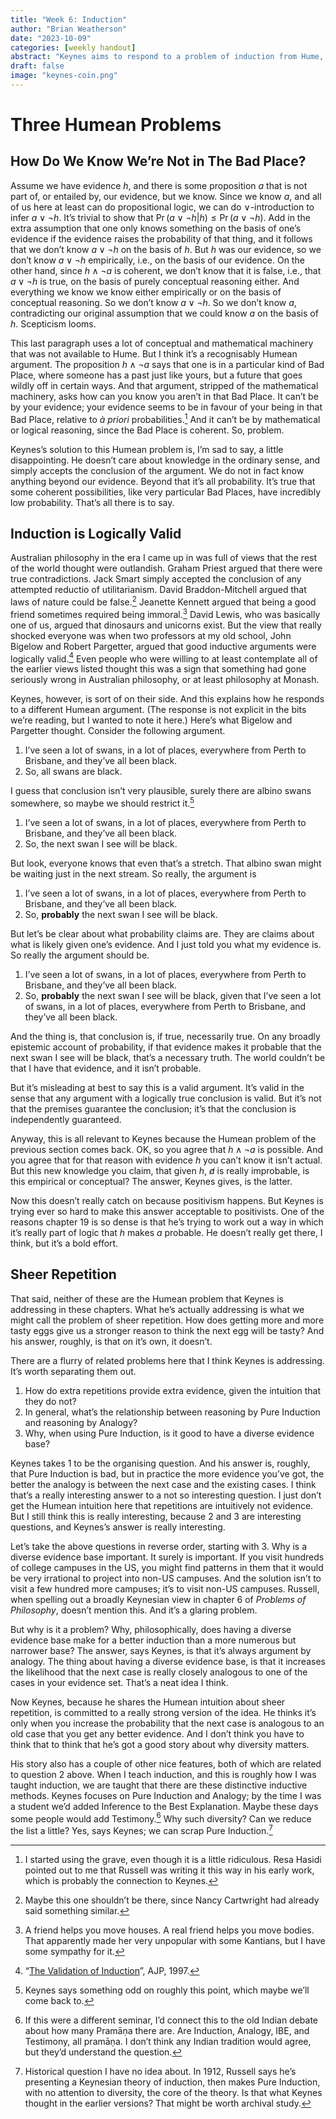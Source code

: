 ```yaml
---
title: "Week 6: Induction"
author: "Brian Weatherson"
date: "2023-10-09"
categories: [weekly handout]
abstract: "Keynes aims to respond to a problem of induction from Hume, but not Hume's Problem of Induction."
draft: false
image: "keynes-coin.png"
---
```


# Three Humean Problems

## How Do We Know We're Not in The Bad Place?

Assume we have evidence $h$, and there is some proposition $a$ that is not part of, or entailed by, our evidence, but we know. Since we know $a$, and all of us here at least can do propositional logic, we can do $\vee$-introduction to infer $a \vee \neg h$. It's trivial to show that $\Pr(a \vee \neg h | h) \leq \Pr(a \vee \neg h)$. Add in the extra assumption that one only knows something on the basis of one's evidence if the evidence raises the probability of that thing, and it follows that we don't know $a \vee \neg h$ on the basis of $h$. But $h$ was our evidence, so we don't know $a \vee \neg h$ empirically, i.e., on the basis of our evidence. On the other hand, since $h \wedge \neg a$ is coherent, we don't know that it is false, i.e., that $a \vee \neg h$ is true, on the basis of purely conceptual reasoning either. And everything we know we know either empirically or on the basis of conceptual reasoning. So we don't know $a \vee \neg h$. So we don't know $a$, contradicting our original assumption that we could know $a$ on the basis of $h$. Scepticism looms.

This last paragraph uses a lot of conceptual and mathematical machinery that was not available to Hume. But I think it's a recognisably Humean argument. The proposition $h \wedge \neg a$ says that one is in a particular kind of Bad Place, where someone has a past just like yours, but a future that goes wildly off in certain ways. And that argument, stripped of the mathematical machinery, asks how can you know you aren't in that Bad Place. It can't be by your evidence; your evidence seems to be in favour of your being in that Bad Place, relative to _à priori_ probabilities.^[I started using the grave, even though it is a little ridiculous. Resa Hasidi pointed out to me that Russell was writing it this way in his early work, which is probably the connection to Keynes.] And it can't be by mathematical or logical reasoning, since the Bad Place is coherent. So, problem.

Keynes's solution to this Humean problem is, I'm sad to say, a little disappointing. He doesn't care about knowledge in the ordinary sense, and simply accepts the conclusion of the argument. We do not in fact know anything beyond our evidence. Beyond that it's all probability. It's true that some coherent possibilities, like very particular Bad Places, have incredibly low probability. That's all there is to say.

## Induction is Logically Valid

Australian philosophy in the era I came up in was full of views that the rest of the world thought were outlandish. Graham Priest argued that there were true contradictions. Jack Smart simply accepted the conclusion of any attempted reductio of utilitarianism. David Braddon-Mitchell argued that laws of nature could be false.^[Maybe this one shouldn't be there, since Nancy Cartwright had already said something similar.] Jeanette Kennett argued that being a good friend sometimes required being immoral.^[A friend helps you move houses. A real friend helps you move bodies. That apparently made her very unpopular with some Kantians, but I have some sympathy for it.]  David Lewis, who was basically one of us, argued that dinosaurs and unicorns exist. But the view that really shocked everyone was when two professors at my old school, John Bigelow and Robert Pargetter, argued that good inductive arguments were logically valid.^["[The Validation of Induction](https://doi.org/10.1080/00048409712347671)", AJP, 1997.] Even people who were willing to at least contemplate all of the earlier views listed thought this was a sign that something had gone seriously wrong in Australian philosophy, or at least philosophy at Monash.

Keynes, however, is sort of on their side. And this explains how he responds to a different Humean argument. (The response is not explicit in the bits we're reading, but I wanted to note it here.) Here's what Bigelow and Pargetter thought. Consider the following argument.

1. I've seen a lot of swans, in a lot of places, everywhere from Perth to Brisbane, and they've all been black.
2. So, all swans are black.

I guess that conclusion isn't very plausible, surely there are albino swans somewhere, so maybe we should restrict it.^[Keynes says something odd on roughly this point, which maybe we'll come back to.]

1. I've seen a lot of swans, in a lot of places, everywhere from Perth to Brisbane, and they've all been black.
2. So, the next swan I see will be black.

But look, everyone knows that even that's a stretch. That albino swan might be waiting just in the next stream. So really, the argument is

1. I've seen a lot of swans, in a lot of places, everywhere from Perth to Brisbane, and they've all been black.
2. So, **probably** the next swan I see will be black.

But let's be clear about what probability claims are. They are claims about what is likely given one's evidence. And I just told you what my evidence is. So really the argument should be.

1. I've seen a lot of swans, in a lot of places, everywhere from Perth to Brisbane, and they've all been black.
2. So, **probably** the next swan I see will be black, given that I've seen a lot of swans, in a lot of places, everywhere from Perth to Brisbane, and they've all been black.

And the thing is, that conclusion is, if true, necessarily true. On any broadly epistemic account of probability, if that evidence makes it probable that the next swan I see will be black, that's a necessary truth. The world couldn't be that I have that evidence, and it isn't probable.

But it's misleading at best to say this is a valid argument. It's valid in the sense that any argument with a logically true conclusion is valid. But it's not that the premises guarantee the conclusion; it's that the conclusion is independently guaranteed.

Anyway, this is all relevant to Keynes because the Humean problem of the previous section comes back. OK, so you agree that $h \wedge \neg a$ is possible. And you agree that for that reason with evidence $h$ you can't know it isn't actual. But this new knowledge you claim, that given $h$, $\not a$ is really improbable, is this empirical or conceptual? The answer, Keynes gives, is the latter.

Now this doesn't really catch on because positivism happens. But Keynes is trying ever so hard to make this answer acceptable to positivists. One of the reasons chapter 19 is so dense is that he's trying to work out a way in which it's really part of logic that $h$ makes $a$ probable. He doesn't really get there, I think, but it's a bold effort.

## Sheer Repetition

That said, neither of these are the Humean problem that Keynes is addressing in these chapters. What he's actually addressing is what we might call the problem of sheer repetition. How does getting more and more tasty eggs give us a stronger reason to think the next egg will be tasty? And his answer, roughly, is that on it's own, it doesn't.

There are a flurry of related problems here that I think Keynes is addressing. It's worth separating them out.

1. How do extra repetitions provide extra evidence, given the intuition that they do not?
2. In general, what's the relationship between reasoning by Pure Induction and reasoning by Analogy?
3. Why, when using Pure Induction, is it good to have a diverse evidence base?

Keynes takes 1 to be the organising question. And his answer is, roughly, that Pure Induction is bad, but in practice the more evidence you've got, the better the analogy is between the next case and the existing cases. I think that's a really interesting answer to a not so interesting question. I just don't get the Humean intuition here that repetitions are intuitively not evidence. But I still think this is really interesting, because 2 and 3 are interesting questions, and Keynes's answer is really interesting.

Let's take the above questions in reverse order, starting with 3. Why is a diverse evidence base important. It surely is important. If you visit hundreds of college campuses in the US, you might find patterns in them that it would be very irrational to project into non-US campuses. And the solution isn't to visit a few hundred more campuses; it's to visit non-US campuses. Russell, when spelling out a broadly Keynesian view in chapter 6 of _Problems of Philosophy_, doesn't mention this. And it's a glaring problem.

But why is it a problem? Why, philosophically, does having a diverse evidence base make for a better induction than a more numerous but narrower base? The answer, says Keynes, is that it's always argument by analogy. The thing about having a diverse evidence base, is that it increases the likelihood that the next case is really closely analogous to one of the cases in your evidence set. That's a neat idea I think.

Now Keynes, because he shares the Humean intuition about sheer repetition, is committed to a really strong version of the idea. He thinks it's only when you increase the probability that the next case is analogous to an old case that you get any better evidence. And I don't think you have to think that to think that he's got a good story about why diversity matters.

His story also has a couple of other nice features, both of which are related to question 2 above. When I teach induction, and this is roughly how I was taught induction, we are taught that there are these distinctive inductive methods. Keynes focuses on Pure Induction and Analogy; by the time I was a student we'd added Inference to the Best Explanation. Maybe these days some people would add Testimony.^[If this were a different seminar, I'd connect this to the old Indian debate about how many Pramāṇa there are. Are Induction, Analogy, IBE, and Testimony, all pramāṇa. I don't think any Indian tradition would agree, but they'd understand the question.] Why such diversity? Can we reduce the list a little? Yes, says Keynes; we can scrap Pure Induction.^[Historical question I have no idea about. In 1912, Russell says he's presenting a Keynesian theory of induction, then makes Pure Induction, with no attention to diversity, the core of the theory. Is that what Keynes thought in the earlier versions? That might be worth archival study.]

